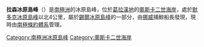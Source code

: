 {{coord|64|58|S|60|4|W|source:GNIS|display=title}}

'''拉森冰原島峰'''（{{lang-en|Larsen Nunatak}}）是[[南極洲|南極洲]]的冰原島峰，位於[[葛拉漢地|葛拉漢地]]的[[奧斯卡二世海岸|奧斯卡二世海岸]]，處於[[默多克冰原島峰|默多克冰原島峰]]以北4公里，屬於[[錫爾冰原島峰|錫爾冰原島峰]]的一部分，由[[挪威|挪威]]捕鯨船長發現，現時由[[南極條約體系|南極條約體系]]管理。

{{DEFAULTSORT:Larsen Nunatak}}
[[Category:南極洲冰原島峰|Category:南極洲冰原島峰]]
[[Category:奧斯卡二世海岸|Category:奧斯卡二世海岸]]


{{OscarIICoast-geo-stub}}